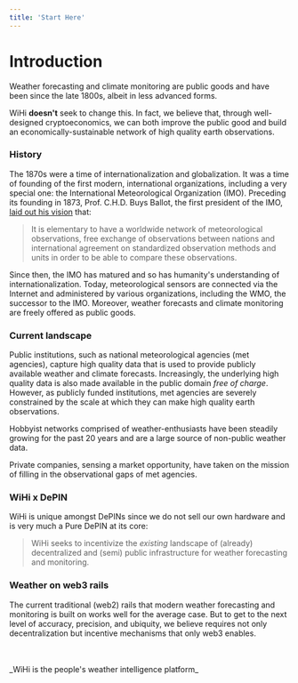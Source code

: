 ```yaml
---
title: 'Start Here'
---
```


# Introduction 

Weather forecasting and climate monitoring are public goods and have been since the late 1800s, albeit in less advanced forms. 

WiHi **doesn't** seek to change this. In fact, we believe that, through well-designed cryptoeconomics, we can both improve the public good and build an economically-sustainable network of high quality earth observations.

### History

The 1870s were a time of internationalization and globalization. It was a time of founding of the first modern, international organizations, including a very special one: the International Meteorological Organization (IMO). Preceding its founding in 1873, Prof. C.H.D. Buys Ballot, the first president of the IMO, [laid out his vision](href="https://public-old.wmo.int/en/about-us/who-we-are/history-IMO) that:

> It is elementary to have a worldwide network of meteorological observations, free exchange of observations between nations and international agreement on standardized observation methods and units in order to be able to compare these observations.

Since then, the IMO has matured and so has humanity's understanding of internationalization. Today, meteorological sensors are connected via the Internet and administered by various organizations, including the WMO, the successor to the IMO.
Moreover, weather forecasts and climate monitoring are freely offered as public goods.

### Current landscape 

Public institutions, such as national meteorological agencies (met agencies), capture high quality data that is used to provide publicly available weather and climate forecasts. Increasingly, the underlying high quality data is also made available in the public domain _free of charge_. However, as publicly funded institutions, met agencies are severely constrained by the scale at which they can make high quality earth observations. 

Hobbyist networks comprised of weather-enthusiasts have been steadily growing for the past 20 years and are a large source of non-public weather data.

Private companies, sensing a market opportunity, have taken on the mission of filling in the observational gaps of met agencies. 

### WiHi x DePIN

WiHi is unique amongst DePINs since we do not sell our own hardware and is
very much a Pure DePIN at its core: 

> WiHi seeks to incentivize the _existing_ landscape of (already) decentralized and (semi) public infrastructure for weather forecasting and monitoring.

### Weather on web3 rails

The current traditional (web2) rails that modern weather forecasting and monitoring is built on works well for the average case. But to get to the next level of accuracy, precision, and ubiquity, we believe requires not only decentralization but incentive mechanisms that only web3 enables.

<br />
<br />
_WiHi is the people's weather intelligence platform_
